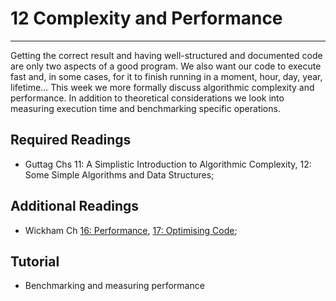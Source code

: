 # 12 Complexity and Performance

---

Getting the correct result and having well-structured and documented code are only two aspects of a good program. We also want our code to execute fast and, in some cases, for it to finish running in a moment, hour, day, year, lifetime... This week we more formally discuss algorithmic complexity and performance. In addition to theoretical considerations we look into measuring execution time and benchmarking specific operations. 

## Required Readings

- Guttag Chs 11: A Simplistic Introduction to Algorithmic Complexity, 12: Some Simple
Algorithms and Data Structures;

## Additional Readings

- Wickham Ch [16: Performance](http://adv-r.had.co.nz/Performance.html), [17: Optimising Code](http://adv-r.had.co.nz/Profiling.html);

## Tutorial

- Benchmarking and measuring performance
